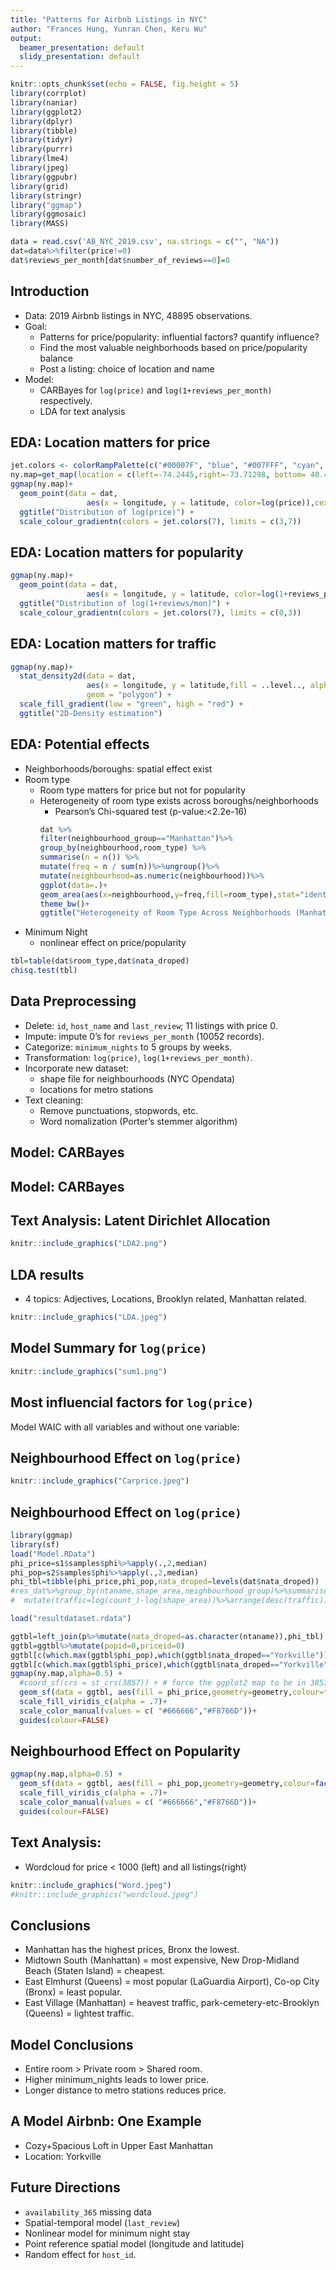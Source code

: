 ```yaml
---
title: "Patterns for Airbnb Listings in NYC"
author: "Frances Hung, Yunran Chen, Keru Wu"
output:
  beamer_presentation: default
  slidy_presentation: default
---
```


```r
knitr::opts_chunk$set(echo = FALSE, fig.height = 5)
library(corrplot)
library(naniar)
library(ggplot2)
library(dplyr)
library(tibble)
library(tidyr)
library(purrr)
library(lme4)
library(jpeg)
library(ggpubr)
library(grid)
library(stringr)
library("ggmap")
library(ggmosaic)
library(MASS)
```

```r
data = read.csv('AB_NYC_2019.csv', na.strings = c("", "NA"))
dat=data%>%filter(price!=0)
dat$reviews_per_month[dat$number_of_reviews==0]=0
```

## Introduction

- Data: 2019 Airbnb listings in NYC, 48895 observations.
- Goal: 
  - Patterns for price/popularity: influential factors? quantify influence?
  - Find the most valuable neighborhoods based on price/popularity balance
  - Post a listing: choice of location and name
- Model: 
  - CARBayes for `log(price)` and `log(1+reviews_per_month)` respectively.
  - LDA for text analysis

## EDA: Location matters for price

```r
jet.colors <- colorRampPalette(c("#00007F", "blue", "#007FFF", "cyan", "#7FFF7F", "yellow", "#FF7F00", "red", "#7F0000"))
ny.map=get_map(location = c(left=-74.2445,right=-73.71298, bottom= 40.49975,top=40.9131),color = "bw",maptype = "toner",source = "stamen")
ggmap(ny.map)+
  geom_point(data = dat,
                 aes(x = longitude, y = latitude, color=log(price)),cex = 0.1,alpha=0.3) + 
  ggtitle("Distribution of log(price)") +
  scale_colour_gradientn(colors = jet.colors(7), limits = c(3,7))
```

## EDA: Location matters for popularity

```r
ggmap(ny.map)+
  geom_point(data = dat,
                 aes(x = longitude, y = latitude, color=log(1+reviews_per_month)),cex = 0.1,alpha=0.3) + 
  ggtitle("Distribution of log(1+reviews/mon)") +
  scale_colour_gradientn(colors = jet.colors(7), limits = c(0,3))
```

## EDA: Location matters for traffic

```r
ggmap(ny.map)+
  stat_density2d(data = dat,
                 aes(x = longitude, y = latitude,fill = ..level.., alpha = ..level..), 
                 geom = "polygon") + 
  scale_fill_gradient(low = "green", high = "red") + 
  ggtitle("2D-Density estimation")
```

## EDA: Potential effects

- Neighborhoods/boroughs: spatial effect exist
- Room type
  - Room type matters for price but not for popularity
  - Heterogeneity of room type exists across boroughs/neighborhoods 
    - Pearson's Chi-squared test (p-value:<2.2e-16)
```r
dat %>%
  filter(neighbourhood_group=="Manhattan")%>%
  group_by(neighbourhood,room_type) %>%
  summarise(n = n()) %>%
  mutate(freq = n / sum(n))%>%ungroup()%>%
  mutate(neighbourhood=as.numeric(neighbourhood))%>%
  ggplot(data=.)+
  geom_area(aes(x=neighbourhood,y=freq,fill=room_type),stat="identity",position = "stack")+
  theme_bw()+
  ggtitle("Heterogeneity of Room Type Across Neighborhoods (Manhattan)")
```
- Minimum Night
  - nonlinear effect on price/popularity


```r
tbl=table(dat$room_type,dat$nata_droped)
chisq.test(tbl)
```

## Data Preprocessing

- Delete: `id`, `host_name` and `last_review`; 11 listings with price 0.
- Impute: impute 0's for `reviews_per_month` (10052 records).
- Categorize: `minimum_nights` to 5 groups by weeks.
- Transformation: `log(price)`, `log(1+reviews_per_month)`. 
- Incorporate new dataset: 
  - shape file for neighbourhoods (NYC Opendata)
  - locations for metro stations
- Text cleaning:
  - Remove punctuations, stopwords, etc.
  - Word nomalization (Porter's stemmer algorithm)

## Model: CARBayes

\begin{itemize}
  \item Interested in neighbourhood-based patterns
	\item Multilevel Conditional Autoregressive (CAR) Model
$$ \begin{aligned}
 	Y_{kj}|\mu_{kj} \sim f(y_{kj}|\mu_{kj}, \nu^2), \ \ \ &k= \text{neighbourhood}
=1,...,K\\
  &j=\text{listings}=1,...,m_k \end{aligned}$$
$$g(\mu_{kj})=x_{kj}^T\beta + \psi_{kj}$$
$$\psi_{kj}=\phi_k + \zeta_{kj}$$
  \item Priors
$$\beta \sim N(\mu_\beta, \Sigma_\beta)$$
$$\phi_k|\phi_{-k} \sim N\Big(\frac{\rho \sum_{l=1}^K w_{kl}\phi_j}{\rho \sum_{j=1}^K w_{kl}+1-\rho}, \frac{\tau^2}{\rho\sum_{j=1}^Kw_{kl}+1-\rho}\Big)$$
  \item $w_{kl}$ denotes whether neighborhood $k$ and $l$ are adjacent.
  \item $\rho$ denotes spatial dependence.
\end{itemize}

## Model: CARBayes

\begin{itemize}
  \item Priors (Cont'd)
	$$\begin{aligned}
	&\zeta_{kj}\sim N(0, \sigma^2)\\
	&\tau^2, \sigma^2\sim \text{Inv-Gamma} (a,b)\\
	&\rho \sim \text{Uniform(0,1)}
\end{aligned}$$
	\item $x_{kj}$ include room\_type, neighbourhood\_group, availability\_365, log(1+reviews\_per\_month), minimum\_nights.
	\item  $\psi_{kj}=\phi_k + \zeta_{kj}$ includes both spatial information and individual random effect. 
\end{itemize}

## Text Analysis: Latent Dirichlet Allocation

\begin{itemize}
\item Terms:
  \begin{itemize}
  \item Corpus $D = \{\boldsymbol{w}_1, \boldsymbol w_2, ..., \boldsymbol w_M\}$
  \item Doument $\boldsymbol w = \{w_1, w_2, ..., w_N\}$
  \item Word $w_i \in \{1,...,V\}$, V is total number of unique words.
  \end{itemize}
\item LDA Model:\\
       \ \ For all document $\boldsymbol w$ in $D$:\\
      \ \  \ \  1. $N\sim \text{Poisson} (\xi)$\\
      \ \ \ \   2. $\theta\sim \text{Dir}(\alpha)$\\
      \ \ \ \ 3. For word $w_n$ $(n=1,...,N)$ \\
      \ \ \ \ \ \ (a) choose a topic $z_n|\theta \sim \text{Multinomial}(\theta)$\\
      \ \ \ \ \ \ (b) choose a word $w_n|z_n, \beta \sim \text{Multinomial}(\beta_{z_n})$
\end{itemize}
```r
knitr::include_graphics("LDA2.png")
```

## LDA results
- 4 topics: Adjectives, Locations, Brooklyn related, Manhattan related.
```r
knitr::include_graphics("LDA.jpeg")
```

## Model Summary for `log(price)`

```r
knitr::include_graphics("sum1.png")
```

## Most influencial factors for `log(price)`

Model WAIC with all variables and without one variable:

\begin{table}[]
\begin{tabular}{|l|l|l|l|l|l|l|l|}
\hline
Model & All var & Room type & Availability & Reviews & Night & neighborhood &  \\ \hline
WAIC  & 63998   & 85372     & 66426        & 64501   & 66023 & 70860        &  \\ \hline
\end{tabular}
\end{table}

## Neighbourhood Effect on `log(price)`
```r
knitr::include_graphics("Carprice.jpeg")
```

## Neighbourhood Effect on `log(price)`

```r
library(ggmap)
library(sf)
load("Model.RData")
phi_price=s1$samples$phi%>%apply(.,2,median)
phi_pop=s2$samples$phi%>%apply(.,2,median)
phi_tbl=tibble(phi_price,phi_pop,nata_droped=levels(dat$nata_droped))
#res_dat%>%group_by(ntaname,shape_area,neighbourhood_group)%>%summarise(count_=n())%>%
#  mutate(traffic=log(count_)-log(shape_area))%>%arrange(desc(traffic))

load("resultdataset.rdata")

ggtbl=left_join(p%>%mutate(nata_droped=as.character(ntaname)),phi_tbl)
ggtbl=ggtbl%>%mutate(popid=0,priceid=0)
ggtbl[c(which.max(ggtbl$phi_pop),which(ggtbl$nata_droped=="Yorkville")),"popid"]=1
ggtbl[c(which.max(ggtbl$phi_price),which(ggtbl$nata_droped=="Yorkville")),"priceid"]=1
ggmap(ny.map,alpha=0.5) + 
  #coord_sf(crs = st_crs(3857)) + # force the ggplot2 map to be in 3857
  geom_sf(data = ggtbl, aes(fill = phi_price,geometry=geometry,colour=factor(priceid)), inherit.aes = FALSE)+
  scale_fill_viridis_c(alpha = .7)+
  scale_color_manual(values = c( "#666666","#F8766D"))+
  guides(colour=FALSE)
```

## Neighbourhood Effect on Popularity

```r
ggmap(ny.map,alpha=0.5) + 
  geom_sf(data = ggtbl, aes(fill = phi_pop,geometry=geometry,colour=factor(popid)), inherit.aes = FALSE)+
  scale_fill_viridis_c(alpha = .7)+
  scale_color_manual(values = c( "#666666","#F8766D"))+
  guides(colour=FALSE)
```

## Text Analysis: 
- Wordcloud for price < 1000 (left) and all listings(right) 
```r
knitr::include_graphics("Word.jpeg")
#knitr::include_graphics("wordcloud.jpeg")
```


## Conclusions

- Manhattan has the highest prices, Bronx the lowest.
- Midtown South (Manhattan) = most expensive, New Drop-Midland Beach (Staten Island) = cheapest.
- East Elmhurst (Queens) = most popular (LaGuardia Airport), Co-op City (Bronx) = least popular.
- East Village (Manhattan) = heavest traffic, park-cemetery-etc-Brooklyn (Queens) = lightest traffic.

## Model Conclusions

- Entire room $>$ Private room $>$ Shared room.
- Higher minimum\_nights leads to lower price. 
- Longer distance to metro stations reduces price.


## A Model Airbnb: One Example

- Cozy+Spacious Loft in Upper East Manhattan 
- Location: Yorkville


## Future Directions

- `availability_365` missing data
- Spatial-temporal model (`last_review`)
- Nonlinear model for minimum night stay
- Point reference spatial model (longitude and latitude)
- Random effect for `host_id`. 
	







